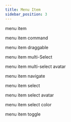 ```yaml
---
title: Menu Item
sidebar_position: 3
---
```


menu item

menu item command

menu item draggable 

menu item multi-Select

menu item multi-select avatar

menu item navigate 

menu item select 

menu item select avatar 

menu item select color 

menu item toggle 